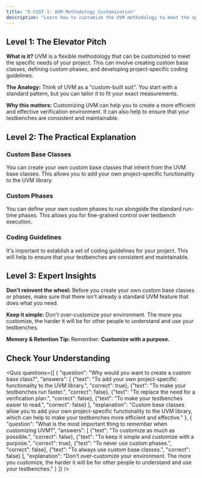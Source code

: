 ```yaml
---
title: "E-CUST-1: UVM Methodology Customization"
description: "Learn how to customize the UVM methodology to meet the specific needs of your project."
---
```



## Level 1: The Elevator Pitch

**What is it?** UVM is a flexible methodology that can be customized to meet the specific needs of your project. This can involve creating custom base classes, defining custom phases, and developing project-specific coding guidelines.

**The Analogy:** Think of UVM as a "custom-built suit". You start with a standard pattern, but you can tailor it to fit your exact measurements.

**Why this matters:** Customizing UVM can help you to create a more efficient and effective verification environment. It can also help to ensure that your testbenches are consistent and maintainable.

## Level 2: The Practical Explanation

### Custom Base Classes

You can create your own custom base classes that inherit from the UVM base classes. This allows you to add your own project-specific functionality to the UVM library.

### Custom Phases

You can define your own custom phases to run alongside the standard run-time phases. This allows you for fine-grained control over testbench execution.

### Coding Guidelines

It's important to establish a set of coding guidelines for your project. This will help to ensure that your testbenches are consistent and maintainable.

## Level 3: Expert Insights

**Don't reinvent the wheel:** Before you create your own custom base classes or phases, make sure that there isn't already a standard UVM feature that does what you need.

**Keep it simple:** Don't over-customize your environment. The more you customize, the harder it will be for other people to understand and use your testbenches.

**Memory & Retention Tip:** Remember: **Customize with a purpose.**

## Check Your Understanding

<Quiz questions={[
    {
      "question": "Why would you want to create a custom base class?",
      "answers": [
        {"text": "To add your own project-specific functionality to the UVM library.", "correct": true},
        {"text": "To make your testbenches run faster.", "correct": false},
        {"text": "To replace the need for a verification plan.", "correct": false},
        {"text": "To make your testbenches easier to read.", "correct": false}
      ],
      "explanation": "Custom base classes allow you to add your own project-specific functionality to the UVM library, which can help to make your testbenches more efficient and effective."
    },
    {
      "question": "What is the most important thing to remember when customizing UVM?",
      "answers": [
        {"text": "To customize as much as possible.", "correct": false},
        {"text": "To keep it simple and customize with a purpose.", "correct": true},
        {"text": "To never use custom phases.", "correct": false},
        {"text": "To always use custom base classes.", "correct": false}
      ],
      "explanation": "Don't over-customize your environment. The more you customize, the harder it will be for other people to understand and use your testbenches."
    }
  ]} />
